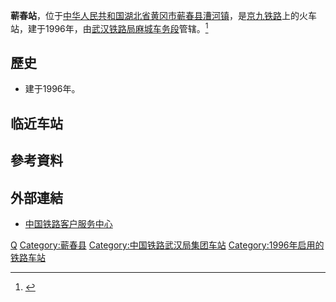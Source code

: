 {{Infobox China railway station
|车站名称 = 蕲春站
|图片 = 蕲春火车站 春运期间.jpg
|图片介绍 = 春运期间的蕲春火车站
|车站拼音 = Qichun
|英文名称 = Qichun Railway Station
|车站代码 = 25277<ref>根据《中华人民共和国铁路车站代码》（GB/T10302-2010）</ref>
|电报码 = QRN
|拼音码 = QCH
|车站位置 = [[湖北省|湖北省]][[黄冈市|黄冈市]][[蕲春县|蕲春县]][[漕河镇_(蕲春县)|漕河镇]]
|坐标 = {{coord|30|14|41|N|115|26|29|E|display=inline,title}}
|归属 = [[武汉铁路局|武汉铁路局]][[麻城车务段|麻城车务段]]
|线路 = [[京九铁路|京九铁路]]
|车站等级 = [[三等站_(中铁)|三等站]]
|月台数目 = 
|股道数目 = 
|route_map={{黄冈市铁路车站RDT/蕲春站}}}} 

'''蕲春站'''，位于[[中华人民共和国|中华人民共和国]][[湖北省|湖北省]][[黄冈市|黄冈市]][[蕲春县|蕲春县]][[漕河镇_(蕲春县)|漕河镇]]，是[[京九铁路|京九铁路]]上的火车站，建于1996年，由[[武汉铁路局|武汉铁路局]][[麻城车务段|麻城车务段]]管辖。<ref>{{Cite web |url=http://search.huochepiao.com/huochezhan/jieshao/1770.htm |title=蕲春火车站介绍 |accessdate=2018-02-04 |archive-date=2018-02-05 |archive-url=https://web.archive.org/web/20180205072405/http://search.huochepiao.com/huochezhan/jieshao/1770.htm |dead-url=no }}</ref>

==歷史==
* 建于1996年。
==临近车站==
{{Start rail box|[[中国铁路|中国铁路]]}}
{{s-inop|[[横车站|横车站]]|[[北京西站|北京西]]方向}}
{{s-line|[[京九铁路|京九铁路]]<br />← 12km 蕲春站 21km →}}
{{s-inop|[[栗木站|栗木站]]|[[常平站|常平]]方向}}
{{end box}}
==參考資料==
{{reflist}}
==外部連結==
* [http://www.12306.cn/mormhweb/ 中国铁路客户服务中心] {{Wayback|url=http://www.12306.cn/mormhweb/ |date=20180205163941 }}
{{China-rail-stub}}
{{京九铁路}}
[[Category:黄冈市铁路车站|Q]]
[[Category:蕲春县|Category:蕲春县]]
[[Category:中国铁路武汉局集团车站|Category:中国铁路武汉局集团车站]]
[[Category:1996年启用的铁路车站|Category:1996年启用的铁路车站]]